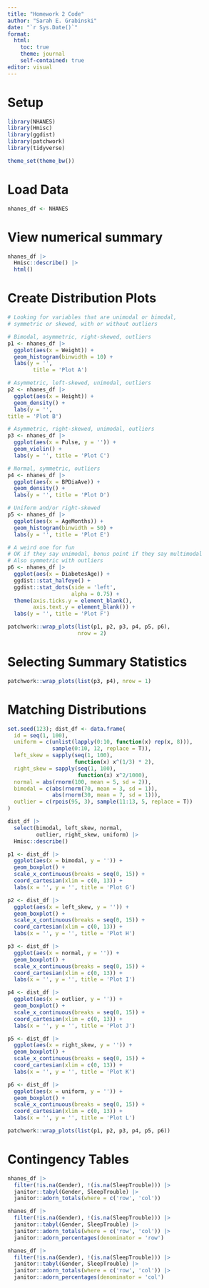 ```yaml
---
title: "Homework 2 Code"
author: "Sarah E. Grabinski"
date: "`r Sys.Date()`"
format: 
  html:
    toc: true
    theme: journal
    self-contained: true
editor: visual
---
```


# Setup

```r
library(NHANES)
library(Hmisc)
library(ggdist)
library(patchwork)
library(tidyverse)

theme_set(theme_bw())
```

# Load Data

```r
nhanes_df <- NHANES
```

# View numerical summary

```r
nhanes_df |>
  Hmisc::describe() |>
  html()
```


# Create Distribution Plots

```r
# Looking for variables that are unimodal or bimodal, 
# symmetric or skewed, with or without outliers

# Bimodal, asymmetric, right-skewed, outliers
p1 <- nhanes_df |>
  ggplot(aes(x = Weight)) +
  geom_histogram(binwidth = 10) +
  labs(y = '', 
        title = 'Plot A')

# Asymmetric, left-skewed, unimodal, outliers
p2 <- nhanes_df |>
  ggplot(aes(x = Height)) +
  geom_density() +
  labs(y = '', 
title = 'Plot B')

# Asymmetric, right-skewed, unimodal, outliers
p3 <- nhanes_df |>
  ggplot(aes(x = Pulse, y = '')) +
  geom_violin() +
  labs(y = '', title = 'Plot C')

# Normal, symmetric, outliers
p4 <- nhanes_df |>
  ggplot(aes(x = BPDiaAve)) +
  geom_density() +
  labs(y = '', title = 'Plot D')

# Uniform and/or right-skewed
p5 <- nhanes_df |>
  ggplot(aes(x = AgeMonths)) +
  geom_histogram(binwidth = 50) +
  labs(y = '', title = 'Plot E')

# A weird one for fun
# OK if they say unimodal, bonus point if they say multimodal
# Also symmetric with outliers
p6 <- nhanes_df |>
  ggplot(aes(x = DiabetesAge)) +
  ggdist::stat_halfeye() +
  ggdist::stat_dots(side = 'left', 
                    alpha = 0.75) +
  theme(axis.ticks.y = element_blank(), 
        axis.text.y = element_blank()) +
  labs(y = '', title = 'Plot F')

patchwork::wrap_plots(list(p1, p2, p3, p4, p5, p6), 
                      nrow = 2)
```

# Selecting Summary Statistics

```r
patchwork::wrap_plots(list(p3, p4), nrow = 1)
```

# Matching Distributions

```r
set.seed(123); dist_df <- data.frame(
  id = seq(1, 100),
  uniform = c(unlist(lapply(0:10, function(x) rep(x, 8))), 
              sample(0:10, 12, replace = T)), 
  left_skew = sapply(seq(1, 100), 
                     function(x) x^(1/3) * 2),
  right_skew = sapply(seq(1, 100), 
                      function(x) x^2/1000),
  normal = abs(rnorm(100, mean = 5, sd = 2)),
  bimodal = c(abs(rnorm(70, mean = 3, sd = 1)), 
              abs(rnorm(30, mean = 7, sd = 1))),
  outlier = c(rpois(95, 3), sample(11:13, 5, replace = T))
)

dist_df |>
  select(bimodal, left_skew, normal,
         outlier, right_skew, uniform) |>
  Hmisc::describe()
```

```r
p1 <- dist_df |>
  ggplot(aes(x = bimodal, y = '')) +
  geom_boxplot() +
  scale_x_continuous(breaks = seq(0, 15)) +
  coord_cartesian(xlim = c(0, 13)) +
  labs(x = '', y = '', title = 'Plot G')

p2 <- dist_df |>
  ggplot(aes(x = left_skew, y = '')) +
  geom_boxplot() +
  scale_x_continuous(breaks = seq(0, 15)) +
  coord_cartesian(xlim = c(0, 13)) +
  labs(x = '', y = '', title = 'Plot H')

p3 <- dist_df |>
  ggplot(aes(x = normal, y = '')) +
  geom_boxplot() +
  scale_x_continuous(breaks = seq(0, 15)) +
  coord_cartesian(xlim = c(0, 13)) +
  labs(x = '', y = '', title = 'Plot I')

p4 <- dist_df |>
  ggplot(aes(x = outlier, y = '')) +
  geom_boxplot() +
  scale_x_continuous(breaks = seq(0, 15)) +
  coord_cartesian(xlim = c(0, 13)) +
  labs(x = '', y = '', title = 'Plot J')

p5 <- dist_df |>
  ggplot(aes(x = right_skew, y = '')) +
  geom_boxplot() +
  scale_x_continuous(breaks = seq(0, 15)) +
  coord_cartesian(xlim = c(0, 13)) +
  labs(x = '', y = '', title = 'Plot K')

p6 <- dist_df |>
  ggplot(aes(x = uniform, y = '')) +
  geom_boxplot() +
  scale_x_continuous(breaks = seq(0, 15)) +
  coord_cartesian(xlim = c(0, 13)) +
  labs(x = '', y = '', title = 'Plot L')

patchwork::wrap_plots(list(p1, p2, p3, p4, p5, p6))
```

# Contingency Tables

```r
nhanes_df |>
  filter(!is.na(Gender), !(is.na(SleepTrouble))) |>
  janitor::tabyl(Gender, SleepTrouble) |>
  janitor::adorn_totals(where = c('row', 'col'))
```

```r
nhanes_df |>
  filter(!is.na(Gender), !(is.na(SleepTrouble))) |>
  janitor::tabyl(Gender, SleepTrouble) |>
  janitor::adorn_totals(where = c('row', 'col')) |>
  janitor::adorn_percentages(denominator = 'row')
```

```r
nhanes_df |>
  filter(!is.na(Gender), !(is.na(SleepTrouble))) |>
  janitor::tabyl(Gender, SleepTrouble) |>
  janitor::adorn_totals(where = c('row', 'col')) |>
  janitor::adorn_percentages(denominator = 'col')
```


